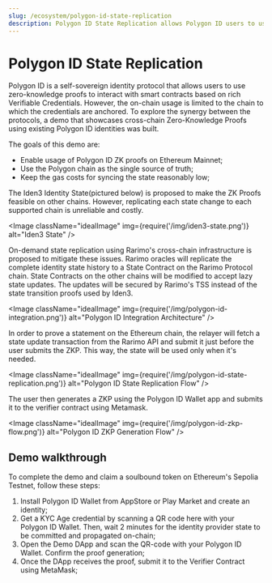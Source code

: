 ```yaml
---
slug: /ecosystem/polygon-id-state-replication
description: Polygon ID State Replication allows Polygon ID users to use their identities on other EVM-compatible chains.
---
```


# Polygon ID State Replication

Polygon ID is a self-sovereign identity protocol that allows users to use zero-knowledge proofs to interact with smart contracts based on rich Verifiable Credentials. However, the on-chain usage is limited to the chain to which the credentials are anchored. To explore the synergy between the protocols, a demo that showcases cross-chain Zero-Knowledge Proofs using existing Polygon ID identities was built.

The goals of this demo are:

- Enable usage of Polygon ID ZK proofs on Ethereum Mainnet;
- Use the Polygon chain as the single source of truth;
- Keep the gas costs for syncing the state reasonably low;

The Iden3 Identity State(pictured below) is proposed to make the ZK Proofs feasible on other chains. However, replicating each state change to each supported chain is unreliable and costly.

<Image className="idealImage" img={require('/img/iden3-state.png')} alt="Iden3 State" />

On-demand state replication using Rarimo's cross-chain infrastructure is proposed to mitigate these issues. Rarimo oracles will replicate the complete identity state history to a State Contract on the Rarimo Protocol chain. State Contracts on the other chains will be modified to accept lazy state updates. The updates will be secured by Rarimo's TSS instead of the state transition proofs used by Iden3.

<Image className="idealImage" img={require('/img/polygon-id-integration.png')} alt="Polygon ID Integration Architecture" />

In order to prove a statement on the Ethereum chain, the relayer will fetch a state update transaction from the Rarimo API and submit it just before the user submits the ZKP. This way, the state will be used only when it's needed.

<Image className="idealImage" img={require('/img/polygon-id-state-replication.png')} alt="Polygon ID State Replication Flow" />

The user then generates a ZKP using the Polygon ID Wallet app and submits it to the verifier contract using Metamask.

<Image className="idealImage" img={require('/img/polygon-id-zkp-flow.png')} alt="Polygon ID ZKP Generation Flow" />

## Demo walkthrough

To complete the demo and claim a soulbound token on Ethereum's Sepolia Testnet, follow these steps:

1. Install Polygon ID Wallet from <OutLink href="https://apps.apple.com/us/app/polygon-id/id1629870183">AppStore</OutLink> or <OutLink href="https://play.google.com/store/apps/details?id=com.polygonid.wallet&hl=en_US">Play Market</OutLink> and create an identity;
2. Get a KYC Age credential by scanning a QR code <OutLink href="https://admin-panel.polygon.mainnet-beta.rarimo.com/credentials/scan-link/ade26bde-af43-445b-be72-907693fe6cfd">here</OutLink> with your Polygon ID Wallet. Then, wait 2 minutes for the identity provider state to be committed and propagated on-chain;
3. Open the <OutLink href="https://polygon.mainnet-beta.rarimo.com/">Demo DApp</OutLink> and scan the QR-code with your Polygon ID Wallet. Confirm the proof generation;
4. Once the DApp receives the proof, submit it to the Verifier Contract using MetaMask;
